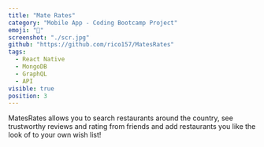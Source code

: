 ```yaml
---
title: "Mate Rates"
category: "Mobile App - Coding Bootcamp Project"
emoji: "📱"
screenshot: "./scr.jpg"
github: "https://github.com/rico157/MatesRates"
tags:
  - React Native
  - MongoDB
  - GraphQL
  - API
visible: true
position: 3
---
```


MatesRates allows you to search restaurants around the country, see trustworthy reviews and rating from friends and add restaurants you like the look of to your own wish list!
